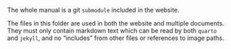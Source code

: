 The whole manual is a git `submodule` included in the website. 

The files in this folder are used in both the website and multiple documents. They must only contain markdown text which can be read by both `quarto` and `jekyll`, and no "includes" from other files or references to image paths. 
